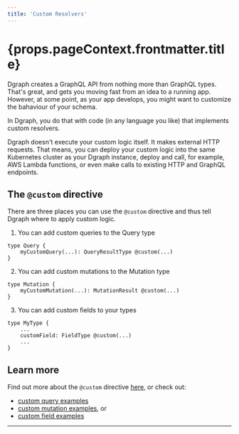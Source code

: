 ```yaml
---
title: 'Custom Resolvers'
---
```


<h1>{props.pageContext.frontmatter.title}</h1>

Dgraph creates a GraphQL API from nothing more than GraphQL types.  That's great, and gets you moving fast from an idea to a running app.  However, at some point, as your app develops, you might want to customize the bahaviour of your schema.

In Dgraph, you do that with code (in any language you like) that implements custom resolvers.

Dgraph doesn't execute your custom logic itself.  It makes external HTTP requests.  That means, you can deploy your custom logic into the same Kubernetes cluster as your Dgraph instance, deploy and call, for example, AWS Lambda functions, or even make calls to existing HTTP and GraphQL endpoints.

## The `@custom` directive

There are three places you can use the `@custom` directive and thus tell Dgraph where to apply custom logic.

1) You can add custom queries to the Query type

```
type Query {
    myCustomQuery(...): QueryResultType @custom(...)
}
```

2) You can add custom mutations to the Mutation type

```
type Mutation {
    myCustomMutation(...): MutationResult @custom(...)
}
```

3) You can add custom fields to your types

```
type MyType {
    ...
    customField: FieldType @custom(...)
    ...
}
```

## Learn more

Find out more about the  `@custom` directive [here](/custom/directive), or check out:

* [custom query examples](/custom/query)
* [custom mutation examples](/custom/mutation), or
* [custom field examples](/custom/field)




---
